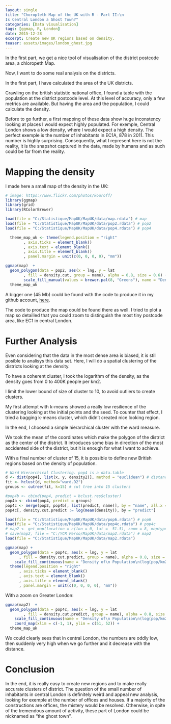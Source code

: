 ```yaml
---
layout: single
title: "Choropleth Map of the UK with R - Part II:\n
Is Central London a Ghost Town?"
categories: [Data visualisation]
tags: [ggmap, R, London]
date: 2015-12-28
excerpt: Create new UK regions based on density.
teaser: assets/images/london_ghost.jpg
---
```


In the first part, we get a nice tool of visualisation of the district postcode area, a chloropeth Map.

Now, I want to do some real analysis on the districts.

In the first part, I have calculated the area of the UK districts.

Crawling on the british statistic national office, I found a table with the population at the district postcode level. At this level of accuracy, only a few metrics are available. But having the area and the population, I could calculate the density.

Before to go further, a first mapping of these data show huge inconstency looking at places I would expect highly populated.
For exemple, Central London shows a low density, where I would expect a high density. The perfect exemple is the number of inhabitants in EC1A, 878 in 2011. This number is highly surprising.
Consequently, what I represent here is not the reality, it is the snapshot captured in the data, made by  humans and as such could be far from the reality.

# Mapping the density

I made here a small map of the density in the UK:

```r
# image: https://www.flickr.com/photos/kouroff/
library(ggmap)
library(grid)
library(RColorBrewer)

load(file = "C:/Statistique/MapUK/MapUK/data/map.rdata") # map
load(file = "C:/Statistique/MapUK/MapUK/data/pop2.rdata") # pop2
load(file = "C:/Statistique/MapUK/MapUK/data/pop4.rdata") # pop4
```

```r
  theme_map_uk <- theme(legend.position = "right"
        , axis.ticks = element_blank()
        , axis.text = element_blank()
        , axis.title = element_blank()
        , panel.margin = unit(c(0, 0, 0, 0), "mm"))

ggmap(map)  +
  geom_polygon(data = pop2, aes(x = lng, y = lat
        , fill = density.cut, group = name), alpha = 0.8, size = 0.6) +
        scale_fill_manual(values = brewer.pal(8, "Greens"), name = "Density of\n Population\n(pop/km2)") +
  theme_map_uk
```

A bigger one (45 Mb) could be found with the code to produce it in my github account, [here](https://github.com/YvesCR/blog/blob/gh-pages/image/Big_UK_Density_cluster_Plot.png).

The code to produce the map could be found there as well. I tried to plot a map so detailled that you could zoom to distinguish the most tiny postcode area, like EC1 in central London.

# Further Analysis

Even considering that the data in the most dense area is biased, it is still posible to analisys this data set. Here, I will do a spatial clustering of the districts looking at the density.

To have a coherent cluster, I took the logarithm of the density, as the density goes from 0 to 400K people per km2.

I limit the lower bound of size of cluster to 10, to avoid outliers to create clusters.

My first attempt with k-means showed a really low resilience of the clustering looking at the initial points and the seed.
To counter that effect, I tried a bagging k-means cluster, which didn't created nice looking region.

In the end, I choosed a simple hierarchical cluster with the ward measure.

We took the mean of the coordinates which make the polygon of the district as the center of the district. It introduces some bias in direction of the most accidented side of the district, but it is enough for what I want to achieve.

With a final number of cluster of 15, it is possible to define new British regions based on the density of population.

```r
# Ward Hierarchical Clustering. pop4 is a data.table
d <- dist(pop4[, list(x, y, density2)], method = "euclidean") # distance matrix
fit <- hclust(d, method="ward.D2")
groups <- cutree(fit, k=15) # cut tree into 15 clusters

#pop4b <- cbind(pop4, predict = bclust.res$cluster)
pop4b <- cbind(pop4, predict = groups)
pop4c <- merge(pop2, pop4b[, list(predict, name)], by = "name", all.x = T)
pop4c[, density.cut.predict := log(mean(density)), by = "predict"]
```

```r
load(file = "C:/Statistique/MapUK/MapUK/data/pop6.rdata") # pop6
load(file = "C:/Statistique/MapUK/MapUK/data/pop4c.rdata") # pop4c
# map2 <- get_map(location = c(lon = 0, lat =  51.5), zoom = 8, maptype = "satellite")
# save(map2, file = "C:/YCR Perso/MapUK/data/map2.rdata") # map2
load(file = "C:/Statistique/MapUK/MapUK/data/map2.rdata")
```

```r
ggmap(map) +
  geom_polygon(data = pop4c, aes(x = lng, y = lat
      , fill = density.cut.predict, group = name), alpha = 0.8, size = 0.5) +
    scale_fill_continuous(name = "Density of\n Population\n(log(pop/km2))") +
  theme(legend.position = "right"
      , axis.ticks = element_blank()
      , axis.text = element_blank()
      , axis.title = element_blank()
      , panel.margin = unit(c(0, 0, 0, 0), "mm"))
```

With a zoom on Greater London:

```r
ggmap(map2)  +
  geom_polygon(data = pop4c, aes(x = lng, y = lat
        , fill = density.cut.predict, group = name), alpha = 0.8, size = 0.5) +
    scale_fill_continuous(name = "Density of\n Population\n(log(pop/km2))") +
    coord_map(xlim = c(-1, 1), ylim = c(51, 52)) +
  theme_map_uk
```

We could clearly sees that in central London, the numbers are oddly low, then suddenly very high when we go further and it decrease with the distance.

# Conclusion

In the end, it is really easy to create new regions and to make really accurate clusters of district. The question of the small number of inhabitants in central London is definitely weird and appeal new analysis, looking for exemple at the number of offices and houses. If a majority of the constructions are offices, the mistery would be resolved. Otherwise, in spite of the tremendous amount of activity, these part of London could be nicknamed as "the ghost town".
